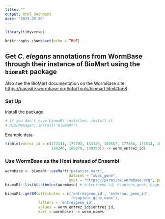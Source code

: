 ```yaml
---
title: ""
output: html_document
date: "2023-09-20"
---
```


```r
library(tidyverse)

knitr::opts_chunk$set(echo = TRUE)
```

## Get *C. elegans* annotations from WormBase through their instance of BioMart using the `biomaRt` package

Also see the BioMart documentation on the WormBase site <https://parasite.wormbase.org/info/Tools/biomart.html#toc8>

### Set Up

Install the package

```r
# if you don't have biomaRt installed, install it
# BiocManager::install('biomaRt')
```

Example data

```r
tibble(entrez_id = c(172141, 177793, 184126, 180557, 177388, 171814, 188421, 
                     186240, 185079, 190250)) -> worm_entrez_ids
```

### Use WormBase as the Host instead of Ensembl

```r
wormbase <- biomaRt::useMart("parasite_mart", 
                             dataset = "wbps_gene", 
                             host = "https://parasite.wormbase.org", port = 443)
biomaRt::listAttributes(wormbase) # entrezgene_id, hsapiens_gene, hsapiens_gene_name

biomaRt::getBM(attributes = c('entrezgene_id', 'external_gene_id',
                              'hsapiens_gene_name'),
               filters = 'entrezgene_id',
               values = worm_entrez_ids$entrez_id,
               mart = wormbase) -> worm_names
```




<br><br>

